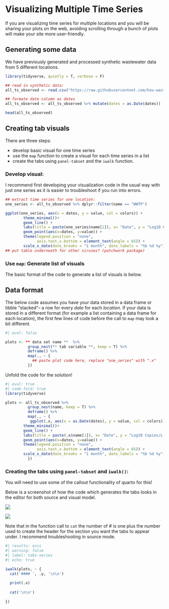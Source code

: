 # Visualizing Multiple Time Series

If you are visualizing time series for multiple locations and you will be sharing your plots on the web, avoiding scrolling through a bunch of plots will make your site more user-friendly.

## Generating some data

We have previously generated and processed synthetic wastewater data from 5 different locations.

```r
library(tidyverse, quietly = T, verbose = F)

## read in synthetic data:
all_ts_observed <- read.csv("https://raw.githubusercontent.com/hou-wastewater-epi-org/online_trend_estimation/main/Data/synthetic_ww_time_series.csv") 

## formate date column as dates
all_ts_observed <- all_ts_observed %>% mutate(dates = as.Date(dates))

head(all_ts_observed)
```

## Creating tab visuals

There are three steps:

-   develop basic visual for one time series
-   use the `map` function to create a visual for each time series in a list
-   create the tabs using `panel-tabset` and the `iwalk` function.

### Develop visual:

I recommend first developing your visualization code in the usual way with just one series as it is easier to troubleshoot if you run into errors.

```r
## extract time series for one location:
one_series <- all_ts_observed %>% dplyr::filter(name == "WWTP") 

ggplot(one_series, aes(x = dates, y = value, col = colors)) +
        theme_minimal()+
        geom_line() + 
        labs(title = paste(one_series$name[1]), x= "Date", y = "Log10 Copies/L-WW", color = "") +
        geom_point(aes(x=dates, y=value)) +
        theme(legend.position = "none", 
              axis.text.x.bottom = element_text(angle = 65)) + 
        scale_x_date(date_breaks = "1 month", date_labels = "%b %d %y")
## put table underneath for other viruses? (patchwork package)
```

### Use `map`: Generate list of visuals

The basic format of the code to generate a list of visuals is below.

::: callout-note
## Data format

The below code assumes you have your data stored in a data frame or tibble "stacked"-- a row for every *date* for each *location*. If your data is stored in a different format (for example a list containing a data frame for each location), the first few lines of code before the call to `map` may look a bit different.
:::

```r
#| eval: false

plots <- ** data set name **  %>%
          group_nest(** tab variable **, keep = T) %>% 
          deframe() %>%
          map(., ~ {
            ## paste plot code here, replace "one_series" with ".x"
          })

```

Unfold the code for the solution!

```r
#| eval: true
#| code-fold: true
library(tidyverse)

plots <- all_ts_observed %>%
          group_nest(name, keep = T) %>% 
          deframe() %>%
          map(., ~ {
           ggplot(.x, aes(x = as.Date(dates), y = value, col = colors)) +
        theme_minimal()+
        geom_line() + 
        labs(title = paste(.x$name[1]), x= "Date", y = "Log10 Copies/L-WW", color = "") +
        geom_point(aes(x=dates, y=value)) +
        theme(legend.position = "none", 
              axis.text.x.bottom = element_text(angle = 65)) + 
        scale_x_date(date_breaks = "1 month", date_labels = "%b %d %y")
          })

```

### Creating the tabs using `panel-tabset` and `iwalk()`:

You will need to use some of the callout functionality of quarto for this!

Below is a screenshot of how the code which generates the tabs looks in the editor for both source and visual model.

::: {layout-ncol="2"}
![](Data/images/panel_tabset_source.png){fig-align="left"}

![](Data/images/panel_tabset_visual.png){fig-align="right"}
:::

Note that in the function call to `cat` the number of \# is one plus the number used to create the header for the section you want the tabs to appear under. I recommend troubleshooting in source mode.

::: panel-tabset
```r
#| results: asis
#| warning: false
#| label: tabs-series
#| echo: true

iwalk(plots, ~ {
  cat('#### ', .y, '\n\n')
  
  print(.x)
  
  cat('\n\n')
  
})

```
:::
